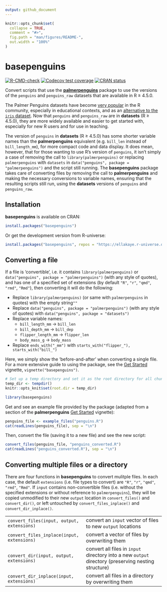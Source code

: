 ```yaml
---
output: github_document
---
```


<!-- README.md is generated from README.Rmd. Please edit that file -->

```r
knitr::opts_chunk$set(
  collapse = TRUE,
  comment = "#>",
  fig.path = "man/figures/README-",
  out.width = "100%"
)
```

# basepenguins

<!-- badges: start -->

[![R-CMD-check](https://github.com/EllaKaye/basepenguins/actions/workflows/R-CMD-check.yaml/badge.svg)](https://github.com/EllaKaye/basepenguins/actions/workflows/R-CMD-check.yaml) [![Codecov test coverage](https://codecov.io/gh/EllaKaye/basepenguins/graph/badge.svg)](https://app.codecov.io/gh/EllaKaye/basepenguins)
[![CRAN status](https://www.r-pkg.org/badges/version/basepenguins)](https://www.r-pkg.org/badges/version/basepenguins)
<!-- badges: end -->

Convert scripts that use the [**palmerpenguins**](https://allisonhorst.github.io/palmerpenguins/index.html) package to use the versions of the `penguins` and `penguins_raw` datasets that are available in R ≥ 4.5.0.

The Palmer Penguins datasets have become [very popular](https://apreshill.github.io/palmerpenguins-useR-2022/) in the R community, especially in educational contexts, and as an [alternative to the `iris` dataset](https://journal.r-project.org/articles/RJ-2022-020/). Now that `penguins` and `penguins_raw` are in **datasets** (R ≥ 4.5.0), they are more widely available and easier to get started with, especially for new R users and for use in teaching.

The version of `penguins` in **datasets** (R ≥ 4.5.0) has some shorter variable names than the **palmerpenguins** equivalent (e.g. `bill_len` instead of `bill_length_mm`), for more compact code and data display. 
It does mean, however, that for those wanting to use R's version of `penguins`, it isn't simply a case of removing the call to `library(palmerpenguins)` 
or replacing `palmerpenguins` with `datasets` in `data("penguins", package = "palmerpenguins")` and the script still running. The **basepenguins** package takes care of converting files by removing the call to **palmerpenguins** and making the necessary conversions to variable names, ensuring that the resulting scripts still run, using the **datasets** versions of `penguins` and `penguins_raw`.

## Installation

**basepenguins** is available on CRAN:

```r
install.packages("basepenguins")
```

Or get the development version from R-universe:

``` r
install.packages("basepenguins", repos = "https://ellakaye.r-universe.dev")
```

## Converting a file

If a file is 'convertible', i.e. it contains `library(palmerpenguins)` or `data("penguins", package = "palmerpenguins")` (with any style of quotes), and has one of a specified set of extensions (by default `"R"`, `"r"`, `"qmd"`, `"rmd"`, `"Rmd"`), then converting it will do the following:

- Replace `library(palmerpenguins)` (or same with `palmerpenguins` in quotes) with the empty string`""`
- Replace `data("penguins", package = "palmerpenguins")` (with any style of quotes) with `data("penguins", package = "datasets")` 
-   Replace variable names:
    -   `bill_length_mm` -\> `bill_len`
    -   `bill_depth_mm` -\> `bill_dep`
    -   `flipper_length_mm` -\> `flipper_len`
    -   `body_mass_g` -\> `body_mass`
-   Replace `ends_with("_mm")` with `starts_with("flipper_"), starts_with("bill_")`

Here, we simply show the 'before-and-after' when converting a single file. For a more extensive guide to using the package, see the [Get Started](https://ellakaye.github.io/basepenguins/articles/basepenguins.html) vignette, `vignette("basepenguins")`.

```r
# Set up a temp directory and set it as the root directory for all chunks
temp_dir <- tempdir()
knitr::opts_knit$set(root.dir = temp_dir)
```

```r
library(basepenguins)
```

Get and see an example file provided by the package (adapted from a section of the **palmerpenguins** [Get Started](https://allisonhorst.github.io/palmerpenguins/articles/intro.html) vignette):

```r
penguins_file <- example_files("penguins.R")
cat(readLines(penguins_file), sep = "\n")
```

Then, convert the file (saving it to a new file) and see the new script:

```r
convert_files(penguins_file, "penguins_converted.R")
cat(readLines("penguins_converted.R"), sep = "\n")
```

## Converting multiple files or a directory

There are four functions in **basepenguins** to convert mulitple files. 
In each case, the default `extensions` (i.e. file types to convert) are `"R"`, `"r"`, `"qmd"`, `"rmd"`, `"Rmd"`.
If `input` contains non-convertible files (i.e. without the specified extensions or without reference to `palmerpenguins`),
they will be copied unmodified to their new `output` location in `convert_files()` and `convert_dir()`,
or left untouched by `convert_files_inplace()` and `convert_dir_inplace()`.

|  |  |
|----|----|
| `convert_files(input, output, extensions)` | convert an `input` vector of files to new `output` locations |
| `convert_files_inplace(input, extensions)` | convert a vector of files by overwriting them |
| `convert_dir(input, output, extensions)` | convert all files in `input` directory  into a new `output` directory (preserving nesting structure)  |
| `convert_dir_inplace(input, extensions)` | convert all files in a directory by overwriting them |

